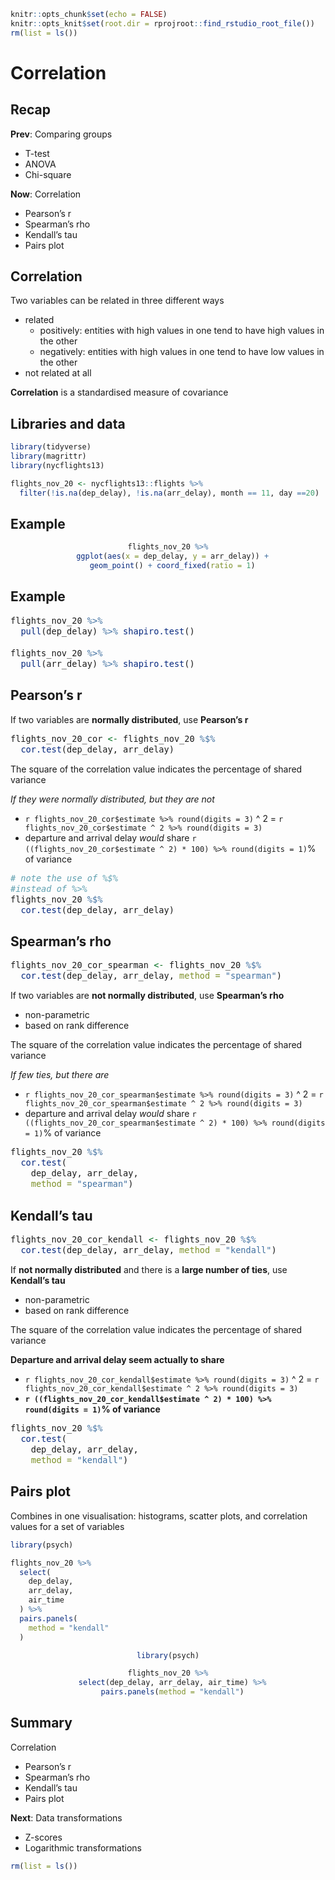 ```r
knitr::opts_chunk$set(echo = FALSE)
knitr::opts_knit$set(root.dir = rprojroot::find_rstudio_root_file())
rm(list = ls())
```



<style type="text/css">
.small_r_all pre{
  font-size: 16px;
  line-height: 18px;
}
.small_r_output pre:not(.prettyprint){
  font-size: 16px;
  line-height: 18px;
}
.verysmall_r_output pre:not(.prettyprint){
  font-size: 12px;
  line-height: 14px;
}
</style>



# Correlation


## Recap

**Prev**: Comparing groups

- T-test
- ANOVA
- Chi-square

**Now**: Correlation

- Pearson’s r
- Spearman’s rho
- Kendall’s tau
- Pairs plot


## Correlation

Two variables can be related in three different ways

- related
    - positively: entities with high values in one tend to have high values in the other
    - negatively: entities with high values in one tend to have low values in the other
- not related at all

**Correlation** is a standardised measure of covariance



## Libraries and data

```r
library(tidyverse)
library(magrittr)  
library(nycflights13)

flights_nov_20 <- nycflights13::flights %>%
  filter(!is.na(dep_delay), !is.na(arr_delay), month == 11, day ==20) 
```



## Example

<center>
```r
flights_nov_20 %>%
  ggplot(aes(x = dep_delay, y = arr_delay)) +
  geom_point() + coord_fixed(ratio = 1)
```
</center>


## Example

<div class="small_r_output">

```r
flights_nov_20 %>%
  pull(dep_delay) %>% shapiro.test()

flights_nov_20 %>%
  pull(arr_delay) %>% shapiro.test()
```

</div>



## Pearson’s r

<div class="small_r_output">

:::::: {.cols data-latex=""}

::: {.col data-latex="{0.5\textwidth}"}

If  two variables are **normally distributed**, use **Pearson's r**

```r
flights_nov_20_cor <- flights_nov_20 %$%
  cor.test(dep_delay, arr_delay)
```

The square of the correlation value indicates the percentage of shared variance

*If they were normally distributed, but they are not* 

- `r flights_nov_20_cor$estimate %>% round(digits = 3)` ^ 2 = `r flights_nov_20_cor$estimate ^ 2 %>% round(digits = 3)`
- departure and arrival delay *would* share `r ((flights_nov_20_cor$estimate ^ 2) * 100) %>% round(digits = 1)`% of variance

:::

::: {.col data-latex="{0.5\textwidth}"}

```r
# note the use of %$%
#instead of %>%
flights_nov_20 %$%
  cor.test(dep_delay, arr_delay)
```

:::
::::::

</div>



## Spearman’s rho

<div class="small_r_output">

:::::: {.cols data-latex=""}

::: {.col data-latex="{0.5\textwidth}"}

```r
flights_nov_20_cor_spearman <- flights_nov_20 %$%
  cor.test(dep_delay, arr_delay, method = "spearman")
```

If  two variables are **not normally distributed**, use **Spearman’s rho**

- non-parametric
- based on rank difference

The square of the correlation value indicates the percentage of shared variance

*If few ties, but there are*

- `r flights_nov_20_cor_spearman$estimate %>% round(digits = 3)` ^ 2 = `r flights_nov_20_cor_spearman$estimate ^ 2 %>% round(digits = 3)`
- departure and arrival delay *would* share `r ((flights_nov_20_cor_spearman$estimate ^ 2) * 100) %>% round(digits = 1)`% of variance

:::

::: {.col data-latex="{0.5\textwidth}"}

```r
flights_nov_20 %$%
  cor.test(
    dep_delay, arr_delay, 
    method = "spearman")
```

:::
::::::

</div>



## Kendall’s tau

<div class="small_r_output">

:::::: {.cols data-latex=""}

::: {.col data-latex="{0.5\textwidth}"}

```r
flights_nov_20_cor_kendall <- flights_nov_20 %$%
  cor.test(dep_delay, arr_delay, method = "kendall")
```

If **not normally distributed** and there is a **large number of ties**, use **Kendall’s tau**

- non-parametric
- based on rank difference

The square of the correlation value indicates the percentage of shared variance

**Departure and arrival delay seem actually to share**

- `r flights_nov_20_cor_kendall$estimate %>% round(digits = 3)` ^ 2 = `r flights_nov_20_cor_kendall$estimate ^ 2 %>% round(digits = 3)`
- **`r ((flights_nov_20_cor_kendall$estimate ^ 2) * 100) %>% round(digits = 1)`% of variance**

:::

::: {.col data-latex="{0.5\textwidth}"}

```r
flights_nov_20 %$%
  cor.test(
    dep_delay, arr_delay, 
    method = "kendall")
```

:::
::::::

</div>



## Pairs plot

Combines in one visualisation: histograms, scatter plots, and correlation values for a set of variables

:::::: {.cols data-latex=""}

::: {.col data-latex="{0.5\textwidth}"}

```r
library(psych)

flights_nov_20 %>%
  select(
    dep_delay, 
    arr_delay, 
    air_time
  ) %>%
  pairs.panels(
    method = "kendall"
  )
```

:::

::: {.col data-latex="{0.5\textwidth}"}

<center>
```r
library(psych)

flights_nov_20 %>%
  select(dep_delay, arr_delay, air_time) %>%
  pairs.panels(method = "kendall")
```
</center>

:::
::::::

</div>



## Summary

Correlation

- Pearson’s r
- Spearman’s rho
- Kendall’s tau
- Pairs plot

**Next**: Data transformations

- Z-scores
- Logarithmic transformations

```r
rm(list = ls())
```
